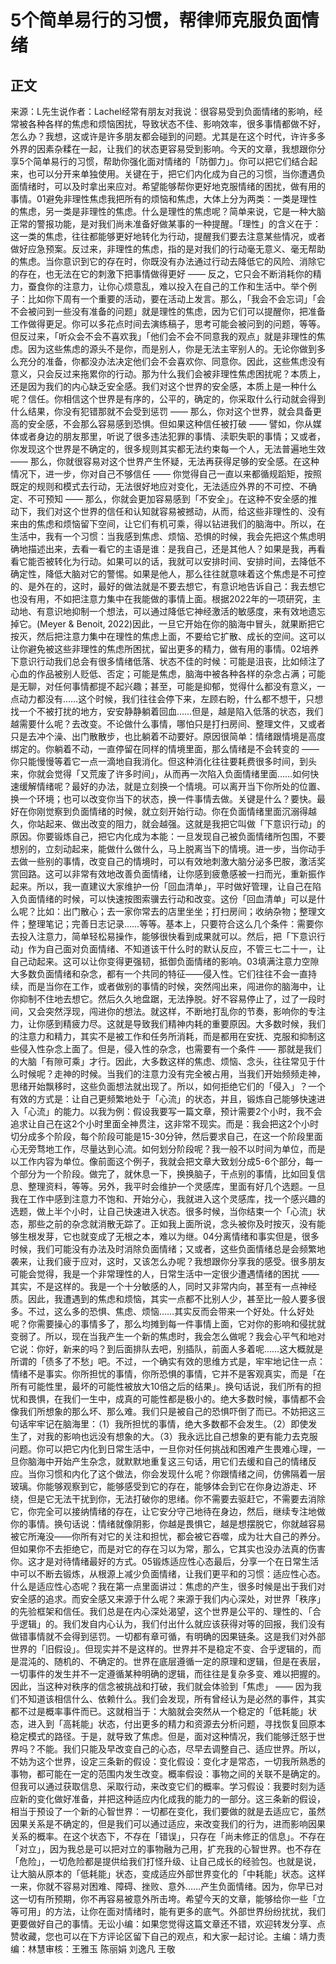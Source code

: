 # 5个简单易行的习惯，帮律师克服负面情绪
## 正文
来源：L先生说作者：Lachel经常有朋友对我说：很容易受到负面情绪的影响，经常被各种各样的焦虑和烦恼困扰，导致状态不佳、影响效率，很多事情都做不好，怎么办？我想，这或许是许多朋友都会碰到的问题。尤其是在这个时代，许许多多外界的因素杂糅在一起，让我们的状态更容易受到影响。今天的文章，我想跟你分享5个简单易行的习惯，帮助你强化面对情绪的「防御力」。你可以把它们结合起来，也可以分开来单独使用。关键在于，把它们内化成为自己的习惯，当你遭遇负面情绪时，可以及时拿出来应对。希望能够帮你更好地克服情绪的困扰，做有用的事情。01避免非理性焦虑我把所有的烦恼和焦虑，大体上分为两类：一类是理性的焦虑，另一类是非理性的焦虑。什么是理性的焦虑呢？简单来说，它是一种大脑正常的警报功能，是对我们尚未准备好做某事的一种提醒。「理性」的含义在于：这一类的焦虑，往往都能够更好地转化为行动，提醒我们要去注意某些情况，或者做好应急预案。反过来，非理性的焦虑，指的是对我们的行动毫无意义、毫无帮助的焦虑。当你意识到它的存在时，你既没有办法通过行动去降低它的风险、消除它的存在，也无法在它的刺激下把事情做得更好 —— 反之，它只会不断消耗你的精力，蚕食你的注意力，让你心烦意乱，难以投入在自己的工作和生活中。举个例子：比如你下周有一个重要的活动，要在活动上发言。那么，「我会不会忘词」「会不会被问到一些没有准备的问题」就是理性的焦虑，因为它们可以提醒你，把准备工作做得更足。你可以多花点时间去演练稿子，思考可能会被问到的问题，等等。但反过来，「听众会不会不喜欢我」「他们会不会不同意我的观点」就是非理性的焦虑。因为这些焦虑的源头不是你，而是别人，你是无法主宰别人的。无论你做到多么充分的准备，你都没办法决定他们会不会喜欢你、同意你。因此，这些焦虑没有意义，只会反过来拖累你的行动。那为什么我们会被非理性焦虑困扰呢？本质上，还是因为我们的内心缺乏安全感。我们对这个世界的安全感，本质上是一种什么呢？信任。你相信这个世界是有序的，公平的，确定的，你采取什么行动就会得到什么结果，你没有犯错那就不会受到惩罚 —— 那么，你对这个世界，就会具备更高的安全感，不会那么容易感到恐惧。但如果这种信任被打破 —— 譬如，你从媒体或者身边的朋友那里，听说了很多违法犯罪的事情、渎职失职的事情；又或者，你发现这个世界是不确定的，很多规则其实都无法约束每一个人，无法普遍地生效 —— 那么，你就很容易对这个世界产生怀疑，无法再获得足够的安全感。在这种情况下，进一步，你对自己不够信任 —— 你觉得自己一直以来都循规蹈矩，按照既定的规则和模式去行动，无法很好地应对变化，无法适应外界的不可控、不确定、不可预知 —— 那么，你就会更加容易感到「不安全」。在这种不安全感的推动下，我们对这个世界的信任和认知就容易被撼动，从而，给这些非理性的、没有来由的焦虑和烦恼留下空间，让它们有机可乘，得以钻进我们的脑海中。所以，在生活中，我有一个习惯：当我感到焦虑、烦恼、恐惧的时候，我会先把这个焦虑明确地描述出来，去看一看它的主语是谁：是我自己，还是其他人？如果是我，再看看它能否被转化为行动。如果可以的话，我就可以安排时间、安排时间，去降低不确定性，降低大脑对它的警惕。如果是他人，那么往往就意味着这个焦虑是不可控的、是外在的，这时，最好的做法就是不要去想它，有意识地告诉自己：我去想它也没有用，不如把注意力集中在我能做的事情上面。根据2022年的一项研究，主动地、有意识地抑制一个想法，可以通过降低它神经激活的敏感度，来有效地遗忘掉它。(Meyer & Benoit, 2022)因此，一旦它开始在你的脑海中冒头，就果断把它按灭，然后把注意力集中在理性的焦虑上面，不要给它扩散、成长的空间。这可以让你避免被这些非理性的焦虑所困扰，留出更多的精力，做有用的事情。02培养下意识行动我们总会有很多情绪低落、状态不佳的时候：可能是沮丧，比如倾注了心血的作品被别人贬低、否定；可能是焦虑，脑海中被各种各样的杂念占满；可能是无聊，对任何事情都提不起兴趣；甚至，可能是抑郁，觉得什么都没有意义，一点动力都没有……这个时候，我们往往会停下来，左顾右盼，什么都不想干，只想找一个不被打扰的地方，安安静静躺着回血……但是，越是陷入低落的状态，我们越需要什么呢？去改变。不论做什么事情，哪怕只是打扫房间、整理文件，又或者只是去冲个澡、出门散散步，也比躺着不动要好。原因很简单：情绪跟情境是高度绑定的。你躺着不动，一直停留在同样的情境里面，那么情绪是不会转变的 —— 你只能慢慢等着它一点一滴地自我消化。但这种消化往往要耗费很多时间，到头来，你就会觉得「又荒废了许多时间」，从而再一次陷入负面情绪里面……如何快速缓解情绪呢？最好的办法，就是立刻换一个情境。可以离开当下你所处的位置、换一个环境；也可以改变你当下的状态，换一件事情去做。关键是什么？要快。最好在你刚觉察到负面情绪的时候，就立刻开始行动。你在负面情绪里面沉溺得越久，你站起来、做出改变的阻力，就会越强。这就是我把它叫做「下意识行动」的原因。你要锻炼自己，把它内化成为本能：一旦发现自己被负面情绪所包围，不要想别的，立刻动起来，能做什么做什么，马上脱离当下的情境。进一步，当你动手去做一些别的事情，改变自己的情境时，可以有效地刺激大脑分泌多巴胺，激活奖赏回路。这可以非常有效地改善负面情绪，让你感到疲惫感被一扫而光，重新振作起来。所以，我一直建议大家维护一份「回血清单」，平时做好管理，让自己在陷入负面情绪的时候，可以快速按图索骥去行动和改变。这份「回血清单」可以是什么呢？比如：出门散心；去一家你常去的店里坐坐；打扫房间；收纳杂物；整理文件；整理笔记；完善日志记录……等等。基本上，只要符合这么几个条件：需要你去投入注意力，简单轻松易操作，能够很快看到成果就可以。然后，把「下意识行动」作为自己面对负面情绪、不知道该干什么时的默认反应，不管三七二十一，让自己动起来。这可以让你变得更强韧，抵御负面情绪的影响。03填满注意力空隙大多数负面情绪和杂念，都有一个共同的特征——侵入性。它们往往不会一直持续，而是当你在工作，或者做别的事情的时候，突然闯出来，闯进你的脑海中，让你抑制不住地去想它。然后久久地盘踞，无法挣脱。好不容易停止了，过了一段时间，又会突然浮现，闯进你的想法。就这样，不断地打乱你的节奏，影响你的专注力，让你感到精疲力尽。这就是导致我们精神内耗的重要原因。大多数时候，我们的注意力和精力，其实不是被工作和任务所消耗，而是都用在安抚、克服和抑制这些侵入性杂念上面了。但是，侵入性的杂念，也需要有一个条件 —— 那就是我们的大脑「有隙可乘」才行。因此，大多数这样的焦虑、烦恼、念头，往往常见于什么时候呢？走神的时候。当我们的注意力没有完全被占用，当我们开始频频走神，思绪开始飘移时，这些负面想法就出现了。所以，如何拒绝它们的「侵入」？一个有效的方式是：让自己更频繁地处于「心流」的状态，并且，锻炼自己能够快速进入「心流」的能力。以我为例：假设我要写一篇文章，预计需要2个小时，我不会追求让自己在这2个小时里面全神贯注，这非常不现实。而是：我会把这2个小时切分成多个阶段，每个阶段可能是15-30分钟，然后要求自己，在这一个阶段里面心无旁骛地工作，尽量达到心流。如何划分阶段呢？我一般不以时间为单位，而是以工作内容为单位。像前面这个例子，我就会把文章大致划分成5-6个部分，每一个部分为一个阶段。做完了，就休息一下，换换脑子，干点别的事情，比如回复信息、整理资料，等等。另外，我平时会维护一个灵感库，里面有好几个选题。一旦我在工作中感到注意力不饱和、开始分心，我就进入这个灵感库，找一个感兴趣的选题，做上半个小时，让自己快速进入状态。很多时候，当你结束一个「心流」状态，那些之前的杂念就消散无踪了。正如我上面所说，念头被你及时按灭，没有能够生根发芽，它也就变成了无根之本，难以为继。04分离情绪和事实但是，很多时候，我们可能没有办法及时消除负面情绪；又或者，这些负面情绪总是会频繁地袭来，让我们疲于应对，这时，又该怎么办呢？我想跟你分享我的感受。很多朋友可能会觉得，我是一个非常理性的人，日常生活中一定很少遭遇情绪的困扰 —— 其实，不是这样的。我是一个十分敏感的人，同时又非常内向，甚至有一点神经质。因此，我遭遇到的焦虑和烦恼，其实一点都不比别人少，甚至比一般人要多很多。不过，这么多的恐惧、焦虑、烦恼……其实反而会带来一个好处。什么好处呢？你需要操心的事情多了，那么均摊到每一件事情上面，它对你的影响和侵扰就变弱了。所以，现在当我产生一个新的焦虑时，我会怎么做呢？我会心平气和地对它说：你好，新来的吗？到后面排队去吧，别插队，前面人多着呢……这大概就是所谓的「债多了不愁」吧。不过，一个确实有效的思维方式是，牢牢地记住一点：情绪不是事实。你所担忧的事情，你所恐惧的事情，它并不是客观真实，而是「在所有可能性里，最坏的可能性被放大10倍之后的结果」。换句话说，我们所有的担忧和畏惧，在我们一生中，成真的可能性都是极小的。绝大多数时候，事情都不会像我们所想象的那么坏、那么难。我们只是被自己的恐惧吓倒了而已。不妨把这三句话牢牢记在脑海里：（1）我所担忧的事情，绝大多数都不会发生。（2）即使发生了，对我的影响也远没有想象的大。（3）我永远比自己想象的更有能力去克服问题。你可以把它内化到日常生活中，一旦你对任何挑战和困难产生畏难心理，一旦你脑海中开始产生杂念，就默默地重复这三句话，用它们去缓和自己的情绪反应。当你习惯和内化了这个做法，你会发现什么呢？你跟情绪之间，仿佛隔着一层玻璃。你能够观察到它，能够感受到它的存在，能够体会到它在你身边游走、环绕，但是它无法干扰到你，无法打破你的思绪。你不需要去驱赶它，不需要去消除它，你完全可以接纳情绪的存在，让它安分守己地待在身边，然后，继续专注地做你的事情。换句话说：情绪就像阴影，你越是畏惧它，越是想摆脱它，你就越容易被它所淹没——你所有对它的关注和担忧，都会被它吞噬，成为壮大自己的养分。但如果你不去拒绝它，而是对它的存在习以为常，那么，它其实也没办法真的伤害你。这才是对待情绪最好的方式。05锻炼适应性心态最后，分享一个在日常生活中可以不断去锻炼，从根源上减少负面情绪，让我们更平和的习惯：适应性心态。什么是适应性心态呢？我在第一点里面讲过：焦虑的产生，很多时候是出于我们对安全感的追求。而安全感又来源于什么呢？来源于我们内心深处，对世界「秩序」的先验框架和信任。我们总是在内心深处渴望，这个世界是公平的、理性的、「合乎逻辑」的。我们发自内心认为，我们付出什么就应该获得对等的回报，我们没有做错事情就不会得到惩罚。一切都有章可循，有明确的因果链条。这是我们对外部世界的「旧假设」。但现实并不是这样的。世界并不是稳定不变、合乎逻辑的，而是混沌的、随机的、不确定的。世界在底层遵循一定的原理和逻辑，但是在表层，一切事件的发生并不一定遵循某种明确的逻辑，而往往是复杂多变、难以把握的。因此，当这种对秩序的信念被挑战和打破，我们就会体验到「焦虑」 —— 因为我们不知道该相信什么、依赖什么。我们会发现，所有曾经认为是必然的事件，其实都不过是概率事件而已。这就相当于：大脑就会突然从一个稳定的「低耗能」状态，进入到「高耗能」状态，付出更多的精力和资源去分析问题，寻找恢复回原本稳定模式的路径。于是，就导致了焦虑。但是，面对这种情况，我们能够迁怒于世界吗？不能。我们只能及早改变自己的心态，尽早去调整自己、适应世界。所以，不妨为这个世界，设定三条新的假设：变化假设：变化才是常态，一切我所熟悉的事物，都可能在一定的范围内发生改变。概率假设：事物之间的关联不是确定的。但我可以通过获取信息、采取行动，来改变它们的概率。学习假设：我要时刻为适应新的变化做好准备，并把这种适应内化成我的能力的一部分。这三条新的假设，相当于预设了一个新的心智世界：一切都在变化，我们要做的就是去适应它，虽然因果关系是不确定的，但是我们可以通过适应，来改变我们的行为，进而影响因果关系的概率。在这个状态下，不存在「错误」，只存在「尚未修正的信息」。不存在「对立」，因为我总是可以把对立的事物融为己用，扩充我的心智世界。也不存在「危险」，一切危险都是提供给我们打怪升级、让自己成长的经验包。也就是说，让大脑从原本的「低耗能」状态，变成适应外部世界变化的「中耗能」状态。这样一来，你就不容易对困难、障碍、挫败、意外……产生负面情绪。因为，你早已对这一切有所预期，你不再容易被意外所击垮。希望今天的文章，能够给你一些「立等可用」的方法，让你在面对情绪时，能有更多的底气。外部世界纷纷扰扰，我们更要做好自己的事情。无讼小编：如果您觉得这篇文章还不错，欢迎转发分享、点赞收藏，您也可以在下方评论区留下自己的观点，和大家一起讨论。主编：靖力责编：林慧审核：王雅玉 陈丽娟 刘逸凡 王敬